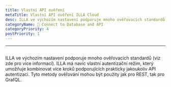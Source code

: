 ```yaml
---
title: Vlastní API ověření
metaTitle: Vlastní API ověření ILLA Cloud
desc: ILLA ve výchozím nastavení podporuje mnoho ověřovacích standardů
categoryName: 📲 Connect to Database and API
categoryPriority: 4
postPriority: 1
---
```


* * *

## <Heading hidden>Vlastní API ověření</Heading>

ILLA ve výchozím nastavení podporuje mnoho ověřovacích standardů (viz zde pro více informací). 
ILLA má navíc vlastní autentizační režim, který umožňuje kombinovat více kroků podporujících prakticky jakoukoliv API autentizaci. 
Tyto metody ověřování mohou být použity jak pro REST, tak pro GrafQL.
